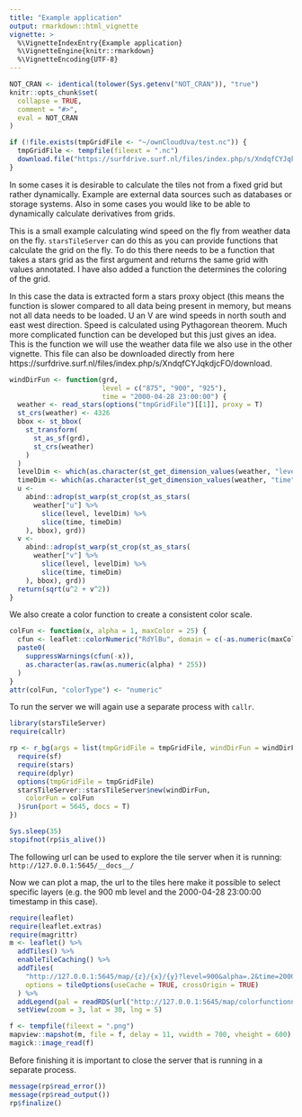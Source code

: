 ```yaml
---
title: "Example application"
output: rmarkdown::html_vignette
vignette: >
  %\VignetteIndexEntry{Example application}
  %\VignetteEngine{knitr::rmarkdown}
  %\VignetteEncoding{UTF-8}
---
```


```r
NOT_CRAN <- identical(tolower(Sys.getenv("NOT_CRAN")), "true")
knitr::opts_chunk$set(
  collapse = TRUE,
  comment = "#>",
  eval = NOT_CRAN
)
```


```r
if (!file.exists(tmpGridFile <- "~/ownCloudUva/test.nc")) {
  tmpGridFile <- tempfile(fileext = ".nc")
  download.file("https://surfdrive.surf.nl/files/index.php/s/XndqfCYJqkdjcFO/download", tmpGridFile, extra = "-q", method = "wget")
}
```

In some cases it is desirable to calculate the tiles not from a fixed grid but rather dynamically. Example are external data sources such as databases or storage systems. Also in some cases you would like to be able to dynamically calculate derivatives from grids.

This is a small example calculating wind speed on the fly from weather data on the fly. `starsTileServer` can do this as you can provide functions that calculate the grid on the fly. To do this there needs to be a function that takes a stars grid as the first argument and returns the same grid with values annotated. I have also added a function the determines the coloring of the grid.

In this case the data is extracted form a stars proxy object (this means the function is slower compared to all data being present in memory, but means not all data needs to be loaded. U an V are wind speeds in north south and east west direction. Speed is calculated using Pythagorean theorem. Much more complicated function can be developed but this just gives an idea. This is the function we will use the weather data file we also use in the other vignette. This file can also be downloaded directly from here https://surfdrive.surf.nl/files/index.php/s/XndqfCYJqkdjcFO/download.
```r
windDirFun <- function(grd,
                       level = c("875", "900", "925"),
                       time = "2000-04-28 23:00:00") {
  weather <- read_stars(options("tmpGridFile")[[1]], proxy = T)
  st_crs(weather) <- 4326
  bbox <- st_bbox(
    st_transform(
      st_as_sf(grd),
      st_crs(weather)
    )
  )
  levelDim <- which(as.character(st_get_dimension_values(weather, "level")) == level[1])
  timeDim <- which(as.character(st_get_dimension_values(weather, "time")) == time[1])
  u <-
    abind::adrop(st_warp(st_crop(st_as_stars(
      weather["u"] %>%
        slice(level, levelDim) %>%
        slice(time, timeDim)
    ), bbox), grd))
  v <-
    abind::adrop(st_warp(st_crop(st_as_stars(
      weather["v"] %>%
        slice(level, levelDim) %>%
        slice(time, timeDim)
    ), bbox), grd))
  return(sqrt(u^2 + v^2))
}
```

We also create a color function to create a consistent color scale. 
```r

colFun <- function(x, alpha = 1, maxColor = 25) {
  cfun <- leaflet::colorNumeric("RdYlBu", domain = c(-as.numeric(maxColor), 0))
  paste0(
    suppressWarnings(cfun(-x)),
    as.character(as.raw(as.numeric(alpha) * 255))
  )
}
attr(colFun, "colorType") <- "numeric"
```

To run the server we will again use a separate process with `callr`.

```r
library(starsTileServer)
require(callr)

rp <- r_bg(args = list(tmpGridFile = tmpGridFile, windDirFun = windDirFun, colFun = colFun), function(tmpGridFile, windDirFun, colFun) {
  require(sf)
  require(stars)
  require(dplyr)
  options(tmpGridFile = tmpGridFile)
  starsTileServer::starsTileServer$new(windDirFun,
    colorFun = colFun
  )$run(port = 5645, docs = T)
})
```
```r
Sys.sleep(35)
stopifnot(rp$is_alive())
```

The following url can be used to explore the tile server when it is running: `http://127.0.0.1:5645/__docs__/`

Now we can plot a map, the url to the tiles here make it possible to select specific layers (e.g. the 900 mb level and the 2000-04-28 23:00:00 timestamp in this case).
```r
require(leaflet)
require(leaflet.extras)
require(magrittr)
m <- leaflet() %>%
  addTiles() %>%
  enableTileCaching() %>%
  addTiles(
    "http://127.0.0.1:5645/map/{z}/{x}/{y}?level=900&alpha=.2&time=2000-04-28 23:00:00",
    options = tileOptions(useCache = TRUE, crossOrigin = TRUE)
  ) %>%
  addLegend(pal = readRDS(url("http://127.0.0.1:5645/map/colorfunctionnoalpha")), values = 0:20) %>%
  setView(zoom = 3, lat = 30, lng = 5)
```

```r
f <- tempfile(fileext = ".png")
mapview::mapshot(m, file = f, delay = 11, vwidth = 700, vheight = 600)
magick::image_read(f)
```

Before finishing it is important to close the server that is running in a separate process.

```r
message(rp$read_error())
message(rp$read_output())
rp$finalize()
```
